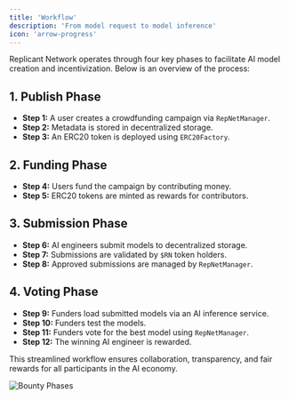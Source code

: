 ```yaml
---
title: 'Workflow'
description: 'From model request to model inference'
icon: 'arrow-progress'
---
```


Replicant Network operates through four key phases to facilitate AI model creation and incentivization. Below is an overview of the process:

## 1. Publish Phase
- **Step 1:** A user creates a crowdfunding campaign via `RepNetManager`.
- **Step 2:** Metadata is stored in decentralized storage.
- **Step 3:** An ERC20 token is deployed using `ERC20Factory`.

## 2. Funding Phase
- **Step 4:** Users fund the campaign by contributing money.
- **Step 5:** ERC20 tokens are minted as rewards for contributors.

## 3. Submission Phase
- **Step 6:** AI engineers submit models to decentralized storage.
- **Step 7:** Submissions are validated by `$RN` token holders.
- **Step 8:** Approved submissions are managed by `RepNetManager`.

## 4. Voting Phase
- **Step 9:** Funders load submitted models via an AI inference service.
- **Step 10:** Funders test the models.
- **Step 11:** Funders vote for the best model using `RepNetManager`.
- **Step 12:** The winning AI engineer is rewarded.

This streamlined workflow ensures collaboration, transparency, and fair rewards for all participants in the AI economy.

![Bounty Phases](../images/rndiag.svg)